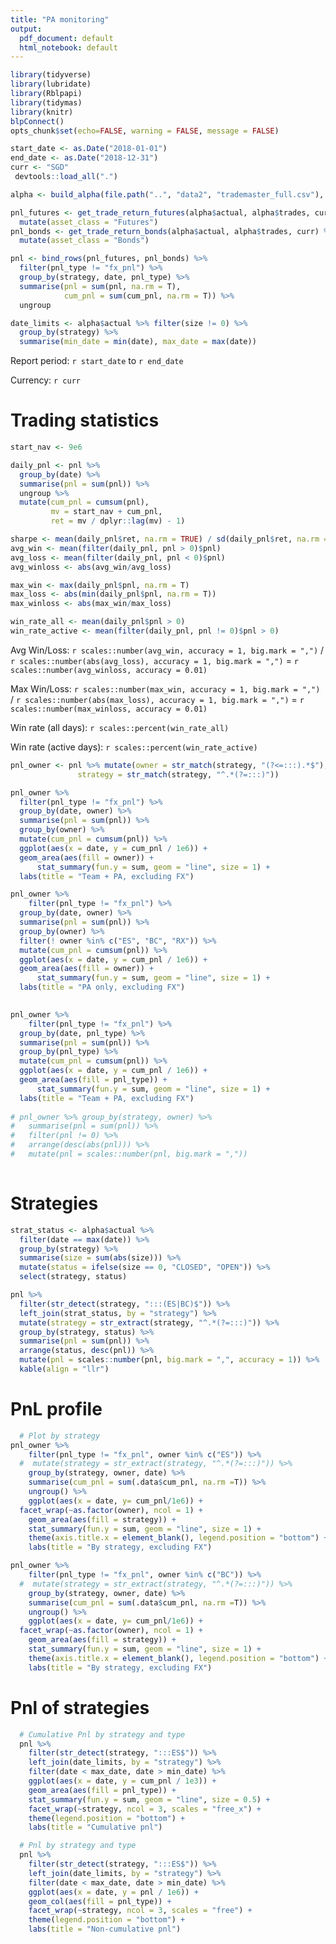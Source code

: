 ```yaml
---
title: "PA monitoring"
output:
  pdf_document: default
  html_notebook: default
---
```


```r
library(tidyverse)
library(lubridate)
library(Rblpapi)
library(tidymas)
library(knitr)
blpConnect()
opts_chunk$set(echo=FALSE, warning = FALSE, message = FALSE)
```

```r
start_date <- as.Date("2018-01-01")
end_date <- as.Date("2018-12-31")
curr <- "SGD"
 devtools::load_all(".")

alpha <- build_alpha(file.path("..", "data2", "trademaster_full.csv"), start_date = start_date, end_date = end_date)

pnl_futures <- get_trade_return_futures(alpha$actual, alpha$trades, curr) %>%
  mutate(asset_class = "Futures")
pnl_bonds <- get_trade_return_bonds(alpha$actual, alpha$trades, curr) %>%
  mutate(asset_class = "Bonds")

pnl <- bind_rows(pnl_futures, pnl_bonds) %>%
  filter(pnl_type != "fx_pnl") %>%
  group_by(strategy, date, pnl_type) %>%
  summarise(pnl = sum(pnl, na.rm = T),
            cum_pnl = sum(cum_pnl, na.rm = T)) %>%
  ungroup

date_limits <- alpha$actual %>% filter(size != 0) %>%
  group_by(strategy) %>%
  summarise(min_date = min(date), max_date = max(date))
```

Report period: `r start_date` to `r end_date`

Currency: `r curr`

# Trading statistics

```r
start_nav <- 9e6

daily_pnl <- pnl %>% 
  group_by(date) %>% 
  summarise(pnl = sum(pnl)) %>%
  ungroup %>%
  mutate(cum_pnl = cumsum(pnl),
         mv = start_nav + cum_pnl,
         ret = mv / dplyr::lag(mv) - 1) 

sharpe <- mean(daily_pnl$ret, na.rm = TRUE) / sd(daily_pnl$ret, na.rm = TRUE)
avg_win <- mean(filter(daily_pnl, pnl > 0)$pnl)
avg_loss <- mean(filter(daily_pnl, pnl < 0)$pnl)
avg_winloss <- abs(avg_win/avg_loss)

max_win <- max(daily_pnl$pnl, na.rm = T)
max_loss <- abs(min(daily_pnl$pnl, na.rm = T))
max_winloss <- abs(max_win/max_loss)

win_rate_all <- mean(daily_pnl$pnl > 0)
win_rate_active <- mean(filter(daily_pnl, pnl != 0)$pnl > 0)
```

Avg Win/Loss: `r scales::number(avg_win, accuracy = 1, big.mark = ",")` / `r scales::number(abs(avg_loss), accuracy = 1, big.mark = ",")` = `r scales::number(avg_winloss, accuracy = 0.01)`

Max Win/Loss: `r scales::number(max_win, accuracy = 1, big.mark = ",")` / `r scales::number(abs(max_loss), accuracy = 1, big.mark = ",")` = `r scales::number(max_winloss, accuracy = 0.01)`

Win rate (all days): `r scales::percent(win_rate_all)`

Win rate (active days): `r scales::percent(win_rate_active)`

```r
pnl_owner <- pnl %>% mutate(owner = str_match(strategy, "(?<=:::).*$"),
               strategy = str_match(strategy, "^.*(?=:::)")) 

pnl_owner %>% 
  filter(pnl_type != "fx_pnl") %>%
  group_by(date, owner) %>% 
  summarise(pnl = sum(pnl)) %>%
  group_by(owner) %>%
  mutate(cum_pnl = cumsum(pnl)) %>%
  ggplot(aes(x = date, y = cum_pnl / 1e6)) +
  geom_area(aes(fill = owner)) +
      stat_summary(fun.y = sum, geom = "line", size = 1) +
  labs(title = "Team + PA, excluding FX")

pnl_owner %>% 
    filter(pnl_type != "fx_pnl") %>%
  group_by(date, owner) %>% 
  summarise(pnl = sum(pnl)) %>%
  group_by(owner) %>%
  filter(! owner %in% c("ES", "BC", "RX")) %>%
  mutate(cum_pnl = cumsum(pnl)) %>%
  ggplot(aes(x = date, y = cum_pnl / 1e6)) +
  geom_area(aes(fill = owner)) +
      stat_summary(fun.y = sum, geom = "line", size = 1) +
  labs(title = "PA only, excluding FX")
  

pnl_owner %>% 
    filter(pnl_type != "fx_pnl") %>%
  group_by(date, pnl_type) %>% 
  summarise(pnl = sum(pnl)) %>%
  group_by(pnl_type) %>%
  mutate(cum_pnl = cumsum(pnl)) %>%
  ggplot(aes(x = date, y = cum_pnl / 1e6)) +
  geom_area(aes(fill = pnl_type)) +
      stat_summary(fun.y = sum, geom = "line", size = 1) +
  labs(title = "Team + PA, excluding FX")
  
# pnl_owner %>% group_by(strategy, owner) %>%
#   summarise(pnl = sum(pnl)) %>%
#   filter(pnl != 0) %>%
#   arrange(desc(abs(pnl))) %>%
#   mutate(pnl = scales::number(pnl, big.mark = ","))
  

```

# Strategies

```r
strat_status <- alpha$actual %>% 
  filter(date == max(date)) %>% 
  group_by(strategy) %>% 
  summarise(size = sum(abs(size))) %>% 
  mutate(status = ifelse(size == 0, "CLOSED", "OPEN")) %>% 
  select(strategy, status)

pnl %>% 
  filter(str_detect(strategy, ":::(ES|BC)$")) %>%
  left_join(strat_status, by = "strategy") %>%
  mutate(strategy = str_extract(strategy, "^.*(?=:::)")) %>%
  group_by(strategy, status) %>%
  summarise(pnl = sum(pnl)) %>%
  arrange(status, desc(pnl)) %>%
  mutate(pnl = scales::number(pnl, big.mark = ",", accuracy = 1)) %>%
  kable(align = "llr")
```

# PnL profile

```r
  # Plot by strategy
pnl_owner %>%
    filter(pnl_type != "fx_pnl", owner %in% c("ES")) %>%
  #  mutate(strategy = str_extract(strategy, "^.*(?=:::)")) %>%
    group_by(strategy, owner, date) %>%
    summarise(cum_pnl = sum(.data$cum_pnl, na.rm =T)) %>%
    ungroup() %>%
    ggplot(aes(x = date, y= cum_pnl/1e6)) +
  facet_wrap(~as.factor(owner), ncol = 1) +
    geom_area(aes(fill = strategy)) +
    stat_summary(fun.y = sum, geom = "line", size = 1) +
    theme(axis.title.x = element_blank(), legend.position = "bottom") +
    labs(title = "By strategy, excluding FX")

pnl_owner %>%
    filter(pnl_type != "fx_pnl", owner %in% c("BC")) %>%
  #  mutate(strategy = str_extract(strategy, "^.*(?=:::)")) %>%
    group_by(strategy, owner, date) %>%
    summarise(cum_pnl = sum(.data$cum_pnl, na.rm =T)) %>%
    ungroup() %>%
    ggplot(aes(x = date, y= cum_pnl/1e6)) +
  facet_wrap(~as.factor(owner), ncol = 1) +
    geom_area(aes(fill = strategy)) +
    stat_summary(fun.y = sum, geom = "line", size = 1) +
    theme(axis.title.x = element_blank(), legend.position = "bottom") +
    labs(title = "By strategy, excluding FX")


```

# Pnl of strategies

```r
  # Cumulative Pnl by strategy and type
  pnl %>%
    filter(str_detect(strategy, ":::ES$")) %>%
    left_join(date_limits, by = "strategy") %>%
    filter(date < max_date, date > min_date) %>%
    ggplot(aes(x = date, y = cum_pnl / 1e3)) +
    geom_area(aes(fill = pnl_type)) +
    stat_summary(fun.y = sum, geom = "line", size = 0.5) +
    facet_wrap(~strategy, ncol = 3, scales = "free_x") +
    theme(legend.position = "bottom") +
    labs(title = "Cumulative pnl")

```

```r
  # Pnl by strategy and type
  pnl %>%
    filter(str_detect(strategy, ":::ES$")) %>%
    left_join(date_limits, by = "strategy") %>%
    filter(date < max_date, date > min_date) %>%
    ggplot(aes(x = date, y = pnl / 1e6)) +
    geom_col(aes(fill = pnl_type)) +
    facet_wrap(~strategy, ncol = 3, scales = "free") +
    theme(legend.position = "bottom") +
    labs(title = "Non-cumulative pnl")
```







